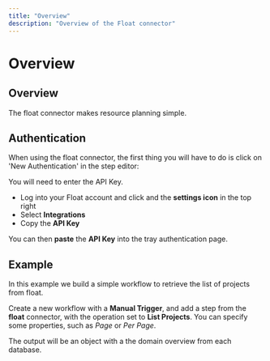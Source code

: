 ```yaml
---
title: "Overview"
description: "Overview of the Float connector"
---
```


# Overview

## Overview

The float connector makes resource planning simple.

## Authentication

When using the float connector, the first thing you will have to do is click on 'New Authentication' in the step editor:

You will need to enter the API Key.

- Log into your Float account and click and the **settings icon** in the top right
- Select **Integrations**
- Copy the **API Key**

You can then **paste** the **API Key** into the tray authentication page.

## Example

In this example we build a simple workflow to retrieve the list of projects from float.

Create a new workflow with a **Manual Trigger**, and add a step from the **float** connector, with the operation set to **List Projects**. You can specify some properties, such as *Page* or *Per Page*.

The output will be an object with a the domain overview from each database.
